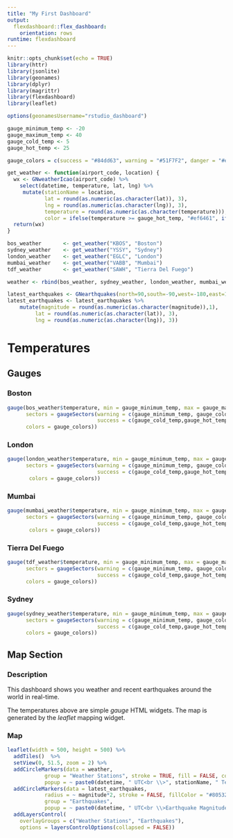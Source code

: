 ```yaml
---
title: "My First Dashboard"
output:
  flexdashboard::flex_dashboard:
    orientation: rows
runtime: flexdashboard
---
```


```r
knitr::opts_chunk$set(echo = TRUE)
library(httr)
library(jsonlite)
library(geonames)
library(dplyr)
library(magrittr)
library(flexdashboard)
library(leaflet)

options(geonamesUsername="rstudio_dashboard")

gauge_minimum_temp <- -20
gauge_maximum_temp <- 40
gauge_cold_temp <- 5
gauge_hot_temp <- 25

gauge_colors = c(success = "#84dd63", warning = "#51F7F2", danger = "#ef6461")

get_weather <- function(airport_code, location) {
  wx <- GNweatherIcao(airport_code) %>% 
    select(datetime, temperature, lat, lng) %>% 
     mutate(stationName = location,
            lat = round(as.numeric(as.character(lat)), 3),
            lng = round(as.numeric(as.character(lng)), 3),
            temperature = round(as.numeric(as.character(temperature))),
            color = ifelse(temperature >= gauge_hot_temp, "#ef6461", ifelse(temperature > gauge_cold_temp, "#84dd63", "#51F7F2")))
  return(wx)
}

bos_weather       <- get_weather("KBOS", "Boston")
sydney_weather    <- get_weather("YSSY", "Sydney")
london_weather    <- get_weather("EGLC", "London")
mumbai_weather    <- get_weather("VABB", "Mumbai")
tdf_weather       <- get_weather("SAWH", "Tierra Del Fuego")

weather <- rbind(bos_weather, sydney_weather, london_weather, mumbai_weather, tdf_weather)

latest_earthquakes <- GNearthquakes(north=90,south=-90,west=-180,east=180,date=Sys.Date(), maxRows = 50)
latest_earthquakes <- latest_earthquakes %>% 
    mutate(magnitude = round(as.numeric(as.character(magnitude)),1),
         lat = round(as.numeric(as.character(lat)), 3),
         lng = round(as.numeric(as.character(lng)), 3))


```

# Temperatures

## Gauges

### Boston

```r
gauge(bos_weather$temperature, min = gauge_minimum_temp, max = gauge_maximum_temp, symbol = "°",
      sectors = gaugeSectors(warning = c(gauge_minimum_temp, gauge_cold_temp), 
                             success = c(gauge_cold_temp,gauge_hot_temp), danger = c(gauge_hot_temp,gauge_maximum_temp),
      colors = gauge_colors))
```

### London

```r
gauge(london_weather$temperature, min = gauge_minimum_temp, max = gauge_maximum_temp, symbol = "°",
      sectors = gaugeSectors(warning = c(gauge_minimum_temp, gauge_cold_temp), 
                             success = c(gauge_cold_temp,gauge_hot_temp), danger = c(gauge_hot_temp,gauge_maximum_temp),
       colors = gauge_colors))
```

### Mumbai

```r

gauge(mumbai_weather$temperature, min = gauge_minimum_temp, max = gauge_maximum_temp, symbol = "°",
      sectors = gaugeSectors(warning = c(gauge_minimum_temp, gauge_cold_temp), 
                             success = c(gauge_cold_temp,gauge_hot_temp), danger = c(gauge_hot_temp,gauge_maximum_temp),
       colors = gauge_colors))
```

### Tierra Del Fuego

```r

gauge(tdf_weather$temperature, min = gauge_minimum_temp, max = gauge_maximum_temp, symbol = "°",
      sectors = gaugeSectors(warning = c(gauge_minimum_temp, gauge_cold_temp), 
                             success = c(gauge_cold_temp,gauge_hot_temp), danger = c(gauge_hot_temp,gauge_maximum_temp),
      colors = gauge_colors))
```

### Sydney

```r
gauge(sydney_weather$temperature, min = gauge_minimum_temp, max = gauge_maximum_temp, symbol = "°",
      sectors = gaugeSectors(warning = c(gauge_minimum_temp, gauge_cold_temp), 
                             success = c(gauge_cold_temp,gauge_hot_temp), danger = c(gauge_hot_temp,gauge_maximum_temp),
      colors = gauge_colors))
```

## Map Section

### Description {data-width=200}
This dashboard shows you weather and recent earthquakes around the world in real-time.

The temperatures above are simple *gauge* HTML widgets. The map is generated by the *leaflet* mapping widget.

### Map
```r

leaflet(width = 500, height = 500) %>% 
  addTiles()  %>% 
  setView(0, 51.5, zoom = 2) %>% 
  addCircleMarkers(data = weather, 
            group = "Weather Stations", stroke = TRUE, fill = FALSE, color = ~ color, radius = 6, opacity = 0.75,
            popup = ~ paste0(datetime, " UTC<br \\>", stationName, " Temperature<br \\>", temperature, "°C")) %>% 
  addCircleMarkers(data = latest_earthquakes,
            radius = ~ magnitude*2, stroke = FALSE, fillColor = "#80532F", fillOpacity = 0.5,
            group = "Earthquakes", 
            popup = ~ paste0(datetime, " UTC<br \\>Earthquake Magnitude ", magnitude)) %>% 
  addLayersControl(
    overlayGroups = c("Weather Stations", "Earthquakes"),
    options = layersControlOptions(collapsed = FALSE))


```


  

